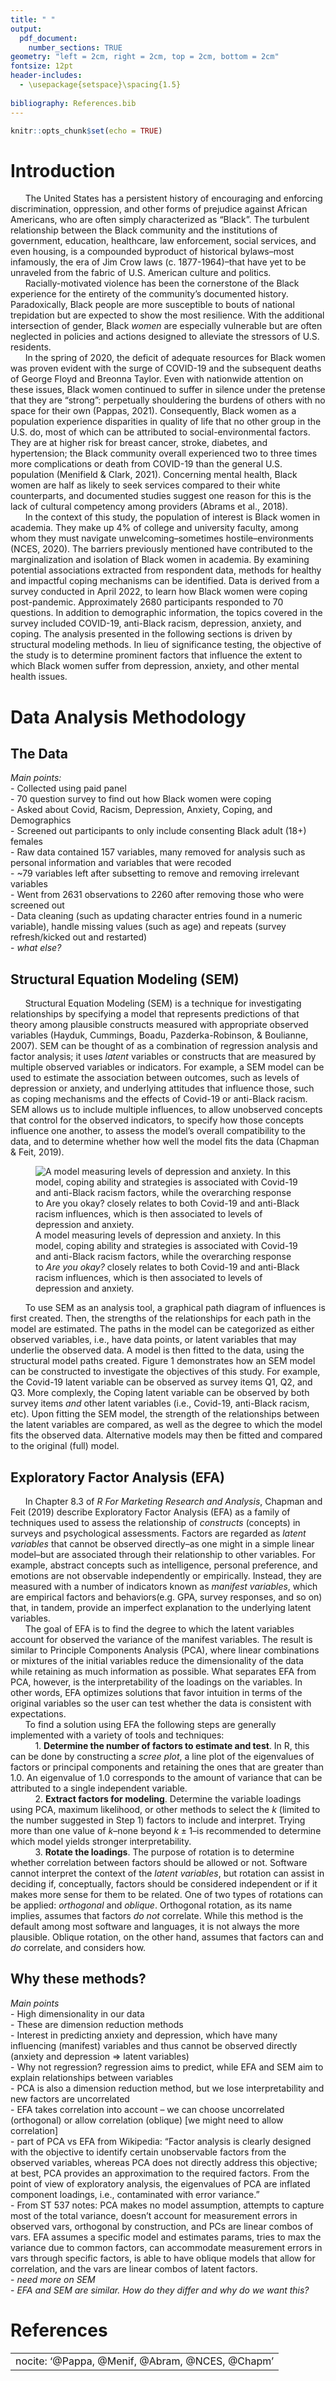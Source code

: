 ---
title: " "
output:
  pdf_document:
    number_sections: TRUE
geometry: "left = 2cm, right = 2cm, top = 2cm, bottom = 2cm"
fontsize: 12pt
header-includes:
  - \usepackage{setspace}\spacing{1.5}
  
bibliography: References.bib
---

```{r setup, include=FALSE}
knitr::opts_chunk$set(echo = TRUE)
```

<!---TITLE PAGE--->

```{=tex}
\begin{centering}


\large

{\bf "SIS, ARE YOU OKAY?": A FACTOR ANALYSIS TO IDENTIFY THE RAMIFICATIONS OF SYSTEMIC RACISM ON THE PSYCHOLOGICAL WELL-BEING OF BLACK WOMEN IN U.S. AMERICAN ACADEMIA}

\vspace{1.5 cm}

\singlespace

\normalsize
Authored By

\vspace{0.5 cm}
\large

{\bf BENNETT McAULEY\\ KATELYN SETTLEMYRE\\ \& \\ DIDIER TURCIOS}

{\bf North Carolina State University\\ Department of Statistics}

\vspace{1.5 cm}

\normalsize

in partial fulfillment of the requirements for\\ the degree of Master of Statistics;\\ and in collaboration with our client et al.:

\vspace{1 cm}

\large

{\bf JOCELYN TALIAFERRO, MSW, PhD}

{\bf North Carolina State University\\ School of Social Work}

{\bf \& \\ DIAMOND MEADOWS, MSW}

{\bf East Tennessee State University\\ Department of Psychology}

\vspace{1.5 cm}

\normalsize
{May 2023}

\end{centering}
```

<!---INTRODUCTION & OTHER CONTENT STARTS HERE--->

\newpage
\doublespacing

# Introduction

|       The United States has a persistent history of encouraging and enforcing discrimination, oppression, and other forms of prejudice against African Americans, who are often simply characterized as "Black". The turbulent relationship between the Black community and the institutions of government, education, healthcare, law enforcement, social services, and even housing, is a compounded byproduct of historical bylaws--most infamously, the era of Jim Crow laws (c. 1877-1964)--that have yet to be unraveled from the fabric of U.S. American culture and politics.

|       Racially-motivated violence has been the cornerstone of the Black experience for the entirety of the community's documented history. Paradoxically, Black people are more susceptible to bouts of national trepidation but are expected to show the most resilience. With the additional intersection of gender, Black *women* are especially vulnerable but are often neglected in policies and actions designed to alleviate the stressors of U.S. residents.

|       In the spring of 2020, the deficit of adequate resources for Black women was proven evident with the surge of COVID-19 and the subsequent deaths of George Floyd and Breonna Taylor. Even with nationwide attention on these issues, Black women continued to suffer in silence under the pretense that they are "strong": perpetually shouldering the burdens of others with no space for their own (Pappas, 2021). Consequently, Black women as a population experience disparities in quality of life that no other group in the U.S. do, most of which can be attributed to social-environmental factors. They are at higher risk for breast cancer, stroke, diabetes, and hypertension; the Black community overall experienced two to three times more complications or death from COVID-19 than the general U.S. population (Menifield & Clark, 2021). Concerning mental health, Black women are half as likely to seek services compared to their white counterparts, and documented studies suggest one reason for this is the lack of cultural competency among providers (Abrams et al., 2018).

|       In the context of this study, the population of interest is Black women in academia. They make up 4% of college and university faculty, among whom they must navigate unwelcoming--sometimes hostile--environments (NCES, 2020). The barriers previously mentioned have contributed to the marginalization and isolation of Black women in academia. By examining potential associations extracted from respondent data, methods for healthy and impactful coping mechanisms can be identified. Data is derived from a survey conducted in April 2022, to learn how Black women were coping post-pandemic. Approximately 2680 participants responded to 70 questions. In addition to demographic information, the topics covered in the survey included COVID-19, anti-Black racism, depression, anxiety, and coping. The analysis presented in the following sections is driven by structural modeling methods. In lieu of significance testing,  the objective of the study is to determine prominent factors that influence the extent to which Black women suffer from depression, anxiety, and other mental health issues.

<!---METHODS PAGE--->

# Data Analysis Methodology

## The Data
*Main points:*  
-	Collected using paid panel  
-	70 question survey to find out how Black women were coping  
-	Asked about Covid, Racism, Depression, Anxiety, Coping, and Demographics  
-	Screened out participants to only include consenting Black adult (18+) females  
-	Raw data contained 157 variables, many removed for analysis such as personal information and variables that were recoded  
-	~79 variables left after subsetting to remove and removing irrelevant variables  
-	Went from 2631 observations to 2260 after removing those who were screened out  
-	Data cleaning (such as updating character entries found in a numeric variable), handle missing values (such as age) and repeats (survey refresh/kicked out and restarted)  
- *what else?*


## Structural Equation Modeling (SEM)

|       Structural Equation Modeling (SEM) is a technique for investigating relationships by specifying a model that represents predictions of that theory among plausible constructs measured with appropriate observed variables (Hayduk, Cummings, Boadu, Pazderka-Robinson, & Boulianne, 2007). SEM can be thought of as a combination of regression analysis and factor analysis; it uses *latent* variables or constructs that are measured by multiple observed variables or indicators. For example, a SEM model can be used to estimate the association between outcomes, such as levels of depression or anxiety, and underlying attitudes that influence those, such as coping mechanisms and the effects of Covid-19 or anti-Black racism. SEM allows us to include multiple influences, to allow unobserved concepts that control for the observed indicators, to specify how those concepts influence one another, to assess the model’s overall compatibility to the data, and to determine whether how well the model fits the data (Chapman & Feit, 2019). 

![A model measuring levels of depression and anxiety. In this model, coping ability and strategies is associated with Covid-19 and anti-Black racism factors, while the overarching response to *Are you okay?* closely relates to both Covid-19 and anti-Black racism influences, which is then associated to levels of depression and anxiety.](Methods - SEM Model.jpg)

|       To use SEM as an analysis tool, a graphical path diagram of influences is first created. Then, the strengths of the relationships for each path in the model are estimated. The paths in the model can be categorized as either observed variables, i.e., have data points, or latent variables that may underlie the observed data. A model is then fitted to the data, using the structural model paths created. Figure 1 demonstrates how an SEM model can be constructed to investigate the objectives of this study. For example, the Covid-19 latent variable can be observed as survey items Q1, Q2, and Q3. More complexly, the Coping latent variable can be observed by both survey items *and* other latent variables (i.e., Covid-19, anti-Black racism, etc). Upon fitting the SEM model, the strength of the relationships between the latent variables are compared, as well as the degree to which the model fits the observed data. Alternative models may then be fitted and compared to the original (full) model.  

## Exploratory Factor Analysis (EFA)

|       In Chapter 8.3 of *R For Marketing Research and Analysis*, Chapman and Feit (2019) describe Exploratory Factor Analysis (EFA) as a family of techniques used to assess the relationship of *constructs* (concepts) in surveys and psychological assessments. Factors are regarded as *latent variables* that cannot be observed directly--as one might in a simple linear model--but are associated through their relationship to other variables. For example, abstract concepts such as intelligence, personal preference, and emotions are not observable independently or empirically. Instead, they are measured with a number of indicators known as *manifest variables*, which are empirical factors and behaviors(e.g. GPA, survey responses, and so on) that, in tandem, provide an imperfect explanation to the underlying latent variables.

|       The goal of EFA is to find the degree to which the latent variables account for observed the variance of the manifest variables. The result is similar to Principle Components Analysis (PCA), where linear combinations or mixtures of the initial variables reduce the dimensionality of the data while retaining as much information as possible. What separates EFA from PCA, however, is the interpretability of the loadings on the variables. In other words, EFA optimizes solutions that favor intuition in terms of the original variables so the user can test whether the data is consistent with expectations.

|       To find a solution using EFA the following steps are generally implemented with a variety of tools and techniques:
|           1. **Determine the number of factors to estimate and test**. In R, this can be done by constructing a            *scree plot*, a line plot of the eigenvalues of factors or principal components and retaining the ones that are greater than 1.0. An eigenvalue of 1.0 corresponds to the amount of variance that can be attributed to a single independent variable.

|           2. **Extract factors for modeling**. Determine the variable loadings using PCA, maximum likelihood, or other methods to select the $k$ (limited to the number suggested in Step 1) factors to include and interpret. Trying more than one value of $k$--none beyond $k \pm 1$--is recommended to determine which model yields stronger interpretability.

|           3. **Rotate the loadings**. The purpose of rotation is to determine whether correlation between factors should be allowed or not. Software cannot interpret the context of the *latent variables*, but rotation can assist in deciding if, conceptually, factors should be considered independent or if it makes more sense for them to be related. One of two types of rotations can be applied: *orthogonal* and *oblique*. Orthogonal rotation, as its name implies, assumes that factors *do not* correlate. While this method is the default among most software and languages, it is not always the more plausible. Oblique rotation, on the other hand, assumes that factors can and *do* correlate, and considers how.

## Why these methods?
*Main points*  
-	High dimensionality in our data  
-	These are dimension reduction methods  
-	Interest in predicting anxiety and depression, which have many influencing (manifest) variables and thus cannot be observed directly (anxiety and depression $\Rightarrow$ latent variables)  
- Why not regression? regression aims to predict, while EFA and SEM aim to explain relationships between variables  
-	PCA is also a dimension reduction method, but we lose interpretability and new factors are uncorrelated  
-	EFA takes correlation into account – we can choose uncorrelated (orthogonal) or allow correlation (oblique) [we might need to allow correlation]  
- part of PCA vs EFA from Wikipedia: "Factor analysis is clearly designed with the objective to identify certain unobservable factors from the observed variables, whereas PCA does not directly address this objective; at best, PCA provides an approximation to the required factors. From the point of view of exploratory analysis, the eigenvalues of PCA are inflated component loadings, i.e., contaminated with error variance."  
- From ST 537 notes: PCA makes no model assumption, attempts to capture most of the total variance, doesn't account for measurement errors in observed vars, orthogonal by construction, and PCs are linear combos of vars. EFA assumes a specific model and estimates params, tries to max the variance due to common factors, can accommodate measurement errors in vars through specific factors, is able to have oblique models that allow for correlation, and the vars are linear combos of latent factors.  
- *need more on SEM*  
- *EFA and SEM are similar. How do they differ and why do we want this?*  


<!---CITATIONS PAGE--->

\newpage

# References

---
nocite: '@Pappa, @Menif, @Abram, @NCES, @Chapm'
---
